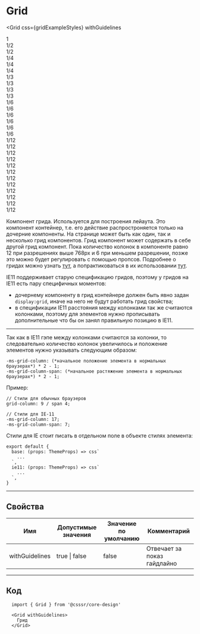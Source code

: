 
# Grid

<Grid
  css={gridExampleStyles}
  withGuidelines
>
  <div css={css`grid-column: 1 / span 12; @media (max-width: 768px) { grid-column: 1 / span 6;}`}>1</div>

  <div css={css`grid-column: 1 / span 6; @media (max-width: 768px) { grid-column: 1 / span 3;}`}>1/2</div>
  <div css={css`grid-column: 7 / span 6; @media (max-width: 768px) { grid-column: 4 / span 3;}`}>1/2</div>

  <div css={css`grid-column: 1 / span 4; @media (max-width: 768px) { display: none; }`}>1/4</div>
  <div css={css`grid-column: 5 / span 4; @media (max-width: 768px) { display: none; }`}>1/4</div>
  <div css={css`grid-column: 9 / span 4; @media (max-width: 768px) { display: none; }`}>1/4</div>

  <div css={css`grid-column: 1 / span 3; @media (max-width: 768px) { grid-column: 1 / span 2; }`}>1/3</div>
  <div css={css`grid-column: 4 / span 3; @media (max-width: 768px) { grid-column: 3 / span 2; }`}>1/3</div>
  <div css={css`grid-column: 7 / span 3; @media (max-width: 768px) { grid-column: 5 / span 2; }`}>1/3</div>
  <div css={css`grid-column: 10 / span 3; @media (max-width: 768px) { display: none; }`}>1/3</div>

  <div css={css`grid-column: 1 / span 2; @media (max-width: 768px) { grid-column: 1 / span 1; }`}>1/6</div>
  <div css={css`grid-column: 3 / span 2; @media (max-width: 768px) { grid-column: 2 / span 1; }`}>1/6</div>
  <div css={css`grid-column: 5 / span 2; @media (max-width: 768px) { grid-column: 3 / span 1; }`}>1/6</div>
  <div css={css`grid-column: 7 / span 2; @media (max-width: 768px) { grid-column: 4 / span 1; }`}>1/6</div>
  <div css={css`grid-column: 9 / span 2; @media (max-width: 768px) { grid-column: 5 / span 1; }`}>1/6</div>
  <div css={css`grid-column: 11 / span 2; @media (max-width: 768px) { grid-column: 6 / span 1; }`}>1/6</div>

  <div css={css`grid-column: 1 / span 1; @media (max-width: 768px) { display: none; }`}>1/12</div>
  <div css={css`grid-column: 2 / span 1; @media (max-width: 768px) { display: none; }`}>1/12</div>
  <div css={css`grid-column: 3 / span 1; @media (max-width: 768px) { display: none; }`}>1/12</div>
  <div css={css`grid-column: 4 / span 1; @media (max-width: 768px) { display: none; }`}>1/12</div>
  <div css={css`grid-column: 5 / span 1; @media (max-width: 768px) { display: none; }`}>1/12</div>
  <div css={css`grid-column: 6 / span 1; @media (max-width: 768px) { display: none; }`}>1/12</div>
  <div css={css`grid-column: 7 / span 1; @media (max-width: 768px) { display: none; }`}>1/12</div>
  <div css={css`grid-column: 8 / span 1; @media (max-width: 768px) { display: none; }`}>1/12</div>
  <div css={css`grid-column: 9 / span 1; @media (max-width: 768px) { display: none; }`}>1/12</div>
  <div css={css`grid-column: 10 / span 1; @media (max-width: 768px) { display: none; }`}>1/12</div>
  <div css={css`grid-column: 11 / span 1; @media (max-width: 768px) { display: none; }`}>1/12</div>
  <div css={css`grid-column: 12 / span 1; @media (max-width: 768px) { display: none; }`}>1/12</div>
</Grid>

Компонент грида. Используется для построения лейаута. Это компонент контейнер, т.e. его
действие распростроняется только на дочерние компоненты. На странице может быть как один,
так и несколько грид компонентов. Грид компонент может содержать в себе другой грид
компонент. Пока количество колонок в компоненте равно 12 при разрешениях выше 768px и 6 при
меньшем разрешении, позже это можно будет регулировать с помощью пропсов. Подробнее о гридах
можно узнать [тут](https://developer.mozilla.org/ru/docs/Web/CSS/CSS_Grid_Layout), а попрактиковаться
в их использовании [тут](https://cssgridgarden.com/#ru).

IE11 поддерживает старую спецификацию гридов, поэтому у гридов на IE11 есть пару специфичных моментов:

- дочернему компоненту в грид контейнере должен быть явно задан `display:grid`, иначе на него не будут работать грид свойства;
- в спецификации IE11 расстояния между колонками так же считаются колонками, поэтому для элементов нужно прописывать дополнительные что бы он занял правильную позицию в IE11.

---

Так как в IE11 гэпе между колонками считаются за колонки, то следовательно количество колонок увеличилось и положение элементов нужно указывать следующим образом:

```
-ms-grid-column: (*начальное положение элемента в нормальных браузерах*) * 2 - 1;
-ms-grid-column-span: (*начальное растяжение элемента в нормальных браузерах*) * 2 - 1;
```

Пример:

```
// Стили для обычных браузеров
grid-column: 9 / span 4;

// Стили для IE-11
-ms-grid-column: 17;
-ms-grid-column-span: 7;
```

Стили для IE стоит писать в отдельном поле в объекте стилях элемента:

```
export default {
  base: (props: ThemeProps) => css`
    ...
  `,
  ie11: (props: ThemeProps) => css`
    ...
  `,
}
```

---

## Свойства

| Имя            | Допустимые значения | Значение по умолчанию | Комментарий                 |
| -------------- | ------------------- | --------------------- | --------------------------- |
| withGuidelines | true \| false       | false                 | Отвечает за показ гайдлайно |

---

## Код

```
  import { Grid } from '@csssr/core-design'

  <Grid withGuidelines>
    Грид
  </Grid>
```
